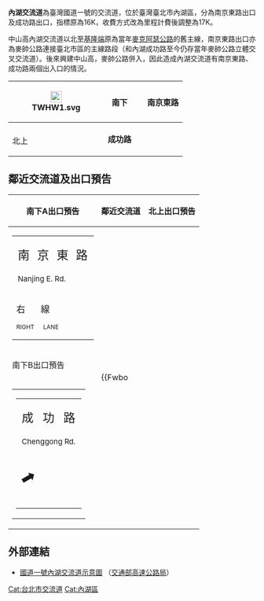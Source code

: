 {{Infobox Taiwan Highway IC
| name = 內湖交流道
| name_en = Neihu Interchange
| rd_type = NH	
| rd_number = 1
| exit = 17
| exit_name = 內湖
| image = F1N17.jpg
| imagename = 國道一號內湖交流道北上出口
| othername = 南京東路交流道、成功路交流道
| location = [[臺灣|臺灣]][[臺北市|臺北市]][[內湖區|內湖區]]
| connect = [[南京東路_(臺北市)|南京東路]]、[[成功路_(臺北市)|成功路]]
| goto = 內湖區、[[南港區|南港區]]
| class = 半套Y型（銜接南京東路，僅南出北入）<br>環島型（銜接成功路）
| time = 1977年7月1日（北出南入）<br>1977年7月10日（南出北入）
}}
'''內湖交流道'''為臺灣國道一號的交流道，位於臺灣臺北市內湖區，分為南京東路出口及成功路出口，指標原為16K，收費方式改為里程計費後調整為17K。

中山高內湖交流道以北至[[基隆端_(國道1號)|基隆端]]原為當年[[麥克阿瑟公路|麥克阿瑟公路]]的舊主線，南京東路出口亦為麥帥公路連接臺北市區的主線路段（和內湖成功路至今仍存當年麥帥公路立體交叉交流道）。後來興建中山高，麥帥公路併入，因此造成內湖交流道有南京東路、成功路兩個出入口的情況。
{|class="wikitable" style="text-align:center"
! rowspan="3" | [[File:TWHW1.svg|23px]]
| rowspan="2" | 南下
| {{Taiwan Highway IC|17A|內湖}}
| '''南京東路'''
|-
| {{Taiwan Highway IC|17B|內湖}}
| rowspan="2" | '''成功路'''
|-
| 北上
| align="right" | {{Taiwan Highway IC|17|內湖}}
|}

== 鄰近交流道及出口預告 ==
{|class="toccolours" border="1" cellpadding="4" style="margin:0 auto; border-collapse:collapse; text-align:center; white-space:nowrap"
! 南下A出口預告 !! 鄰近交流道 !! 北上出口預告
|-
| style="text-align:right; font-size:15px" | {{Taiwan Highway IC|17A|內湖}}
{|style="width:170px; background-color:#007F00; text-align:center; color:#FFF; font-weight:bold"
| style="line-height:24px; font-size:24px" | <div style="margin-top:6px; word-spacing:9px">南 京 東 路</div><div style="font-size:15px">Nanjing E. Rd.</div>
|-
| style="line-height:18px; font-size:18px; word-spacing:27px" | 右 線<div style="font-size:12px; word-spacing:15px">RIGHT LANE</div>
|}
| rowspan="3" |
{{Start expwy box|[[中華民國國道|中華民國國道]]}}
{{S-expwy IC|[[東湖交流道|東湖交流道]]|往　[[汐止系統交流道|汐止系統交流道]]}}
{{S-line|{{Jct|country=TWN|NH|1}}|17k|#007A36}}
{{S-expwy IC|[[圓山交流道|圓山交流道]]|往　[[台北交流道|台北交流道]]}}
{{Illus}}
{{Fwu|st|[[基隆市|基隆]]}}
{{Fwi|hd|15|東湖}}
{{Fwh|st}}
{{Fwm|TWHW1}}
{{Fwh|st}}
{{Fwbo||||hu|17A|內湖|gh||[[南京東路_(台北市)|南京東路]]}}
{{Fwbe|[[成功路_(臺北市)|成功路]]|gh||Full|17B|內湖|gh||成功路|17|內湖}}
{{Fwh|st|}}
{{Fwm|TWHW1}}
{{Fwh|st}}
{{Fwi|Full|23|圓山}}
{{Fwd|st|[[臺北市區|臺北市區]]}}
{{Fwed}}
| rowspan="3" style="text-align:right; font-size:15px" | {{Taiwan Highway IC|17|內湖}}
{|style="width:140px; background-color:#007F00; text-align:center; color:#FFF; font-weight:bold"
| style="line-height:24px; font-size:24px" | <div style="margin-top:6px; word-spacing:12px">成 功 路</div><div style="font-size:15px">Chenggong Rd.</div>
|-
| style="line-height:18px; font-size:18px; word-spacing:24px" | 右 線<div style="font-size:12px; word-spacing:12px">RIGHT LANE</div>
|}
|-
! style="height:0" | 南下B出口預告
|-
|
{|align="center"
| style="text-align:right; font-size:15px" | {{Taiwan Highway IC|17B|內湖}}
{|style="width:140px; background-color:#007F00; text-align:center; color:#FFF; font-weight:bold"
| style="line-height:24px; font-size:24px" | <div style="margin-top:6px; word-spacing:12px">成 功 路</div><div style="font-size:15px">Chenggong Rd.</div>
|-
| <div style="margin-bottom:9px; line-height:24px; font-size:36px; transform:rotate(15deg)">⬈</div>
|}
|}
|}

== 外部連結 ==
* [https://www.freeway.gov.tw/UserFiles/File/Traffic/7-1-2/%E4%BA%A4%E6%B5%81%E9%81%93%E7%A4%BA%E6%84%8F%E5%9C%96_102.10/01-016%E5%85%A7%E6%B9%96.jpg 國道一號內湖交流道示意圖] {{Wayback|url=https://www.freeway.gov.tw/UserFiles/File/Traffic/7-1-2/%E4%BA%A4%E6%B5%81%E9%81%93%E7%A4%BA%E6%84%8F%E5%9C%96_102.10/01-016%E5%85%A7%E6%B9%96.jpg |date=20160317062625 }}（[[交通部高速公路局|交通部高速公路局]]）

{{中華民國國道1號}}

[[Cat:台北市交流道|Cat:台北市交流道]]
[[Cat:內湖區|Cat:內湖區]]